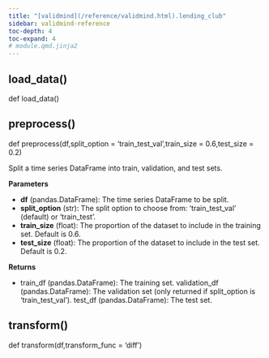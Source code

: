```yaml
---
title: "[validmind](/reference/validmind.html).lending_club"
sidebar: validmind-reference
toc-depth: 4
toc-expand: 4
# module.qmd.jinja2
---
```


<!-- function.qmd.jinja2 -->

## load_data[()]{.muted}

<!-- signatures.jinja2 -->

::: {.signature}

<span class="kw">def</span> <span class="name">load_data</span>()

:::

<!-- function.qmd.jinja2 -->

## preprocess[()]{.muted}

<!-- signatures.jinja2 -->

::: {.signature}

<span class="kw">def</span> <span class="name">preprocess</span>(<span class="params"><span class="n">df</span><span class="muted">,</span></span><span class="params"><span class="n">split_option</span><span class="o"> = </span><span class="kc">'train_test_val'</span><span class="muted">,</span></span><span class="params"><span class="n">train_size</span><span class="o"> = </span><span class="kc">0.6</span><span class="muted">,</span></span><span class="params"><span class="n">test_size</span><span class="o"> = </span><span class="kc">0.2</span></span>)

:::

<!-- docstring.jinja2 -->

Split a time series DataFrame into train, validation, and test sets.

**Parameters**

- **df** (pandas.DataFrame): The time series DataFrame to be split.
- **split_option** (str): The split option to choose from: 'train_test_val' (default) or 'train_test'.
- **train_size** (float): The proportion of the dataset to include in the training set. Default is 0.6.
- **test_size** (float): The proportion of the dataset to include in the test set. Default is 0.2.

**Returns**

- train_df (pandas.DataFrame): The training set. validation_df (pandas.DataFrame): The validation set (only returned if split_option is 'train_test_val'). test_df (pandas.DataFrame): The test set.

<!-- function.qmd.jinja2 -->

## transform[()]{.muted}

<!-- signatures.jinja2 -->

::: {.signature}

<span class="kw">def</span> <span class="name">transform</span>(<span class="params"><span class="n">df</span><span class="muted">,</span></span><span class="params"><span class="n">transform_func</span><span class="o"> = </span><span class="kc">'diff'</span></span>)

:::
